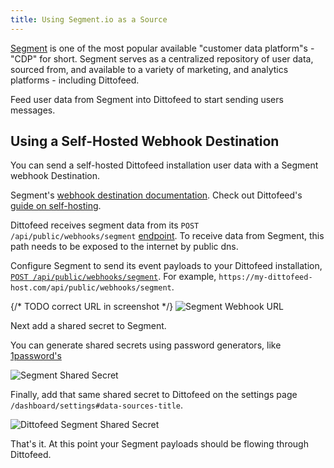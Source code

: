 ```yaml
---
title: Using Segment.io as a Source
---
```


[Segment](https://segment.com/) is one of the most popular available "customer data platform"s - "CDP" for short. Segment serves as a centralized repository of user data, sourced from, and available to a variety of marketing, and analytics platforms - including Dittofeed.

Feed user data from Segment into Dittofeed to start sending users messages.

## Using a Self-Hosted Webhook Destination

You can send a self-hosted Dittofeed installation user data with a Segment webhook Destination.

<Info>Segment's [webhook destination documentation](https://segment.com/docs/connections/destinations/catalog/webhooks/).</Info>
<Tip>Check out Dittofeed's [guide on self-hosting](/deployment/self-hosted).</Tip>

Dittofeed receives segment data from its `POST /api/public/webhooks/segment` [endpoint](/api-reference/endpoints/webhooks/segment). To receive data from Segment, this path needs to be exposed to the internet by public dns.

Configure Segment to send its event payloads to your Dittofeed installation, [`POST /api/public/webhooks/segment`](/api-reference/endpoints/webhooks/segment). For example, `https://my-dittofeed-host.com/api/public/webhooks/segment`.

{/* TODO correct URL in screenshot */}
![Segment Webhook URL](/images/segment-webhook-url.png)

Next add a shared secret to Segment.

<Tip> You can generate shared secrets using password generators, like [1password's](https://1password.com/password-generator/)</Tip>

![Segment Shared Secret](/images/segment-shared-secret.png)

Finally, add that same shared secret to Dittofeed on the settings page `/dashboard/settings#data-sources-title`.

![Dittofeed Segment Shared Secret](/images/dittofeed-segment-shared-secret.png)

That's it. At this point your Segment payloads should be flowing through Dittofeed.
